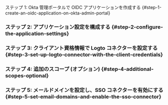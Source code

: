 
ステップ 1: Okta 管理ポータルで OIDC アプリケーションを作成する \{#step-1-create-an-oidc-application-on-okta-admin-portal}

<Step1 />

### ステップ 2: アプリケーション設定を構成する \{#step-2-configure-the-application-settings}

<Step2 />

### ステップ 3: クライアント資格情報で Logto コネクターを設定する \{#step-3-set-up-logto-connector-with-the-client-credentials}

<Step3 />

### ステップ 4: 追加のスコープ (オプション) \{#step-4-additional-scopes-optional}

<Step4 />

### ステップ 5: メールドメインを設定し、SSO コネクターを有効にする \{#step-5-set-email-domains-and-enable-the-sso-connector}

<Step5 />
